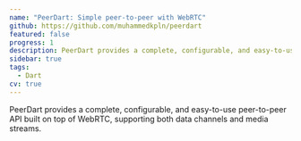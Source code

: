 ```yaml
---
name: "PeerDart: Simple peer-to-peer with WebRTC"
github: https://github.com/muhammedkpln/peerdart
featured: false
progress: 1
description: PeerDart provides a complete, configurable, and easy-to-use peer-to-peer API built on top of WebRTC, supporting both data channels and media streams.
sidebar: true
tags:
  - Dart
cv: true
---
```


PeerDart provides a complete, configurable, and easy-to-use peer-to-peer API built on top of WebRTC, supporting both data channels and media streams.
